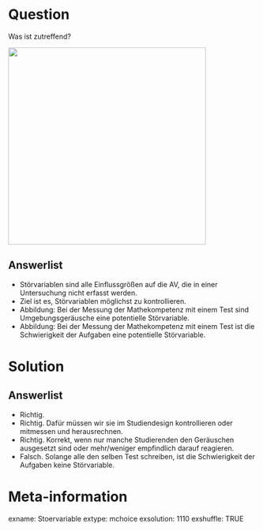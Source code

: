 Question
========
Was ist zutreffend?

![](images/Stoervariable.jpeg){width=400px}

Answerlist
----------
* Störvariablen sind alle Einflussgrößen auf die AV, die in einer Untersuchung nicht erfasst werden.
* Ziel ist es, Störvariablen möglichst zu kontrollieren.
* Abbildung: Bei der Messung der Mathekompetenz mit einem Test sind Umgebungsgeräusche eine potentielle Störvariable.
* Abbildung: Bei der Messung der Mathekompetenz mit einem Test ist die Schwierigkeit der Aufgaben eine potentielle Störvariable.


Solution
========

Answerlist
----------
* Richtig. 
* Richtig. Dafür müssen wir sie im Studiendesign kontrollieren oder mitmessen und herausrechnen.
* Richtig. Korrekt, wenn nur manche Studierenden den Geräuschen ausgesetzt sind oder mehr/weniger empfindlich darauf reagieren.
* Falsch. Solange alle den selben Test schreiben, ist die Schwierigkeit der Aufgaben keine Störvariable.


Meta-information
================
exname: Stoervariable
extype: mchoice 
exsolution: 1110
exshuffle: TRUE